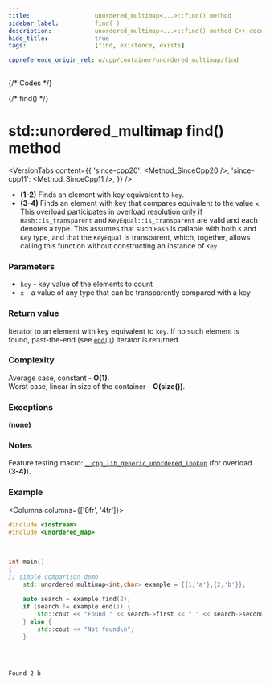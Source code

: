 ```yaml
---
title:					unordered_multimap<...>::find() method
sidebar_label:			find( )
description:			unordered_multimap<...>::find() method C++ documentation
hide_title:				true
tags:					[find, existence, exists]

cppreference_origin_rel: w/cpp/container/unordered_multimap/find
---
```



{/* Codes */}

{/* find() */}

# std::unordered_multimap find() method

<VersionTabs content={{
	'since-cpp20': <Method_SinceCpp20 />,
	'since-cpp11': <Method_SinceCpp11 />,
}} />

 - **(1-2)** Finds an element with key equivalent to `key`.
 - **(3-4)** Finds an element with key that compares equivalent to the value `x`.
    This overload participates in overload resolution only if `Hash::is_transparent` and `KeyEqual::is_transparent` are valid and each denotes a type.
    This assumes that such `Hash` is callable with both `K` and `Key` type, and that the `KeyEqual` is transparent, which, together, allows calling this function without constructing an instance of `Key`.

### Parameters

 - `key` - key value of the elements to count
 - `x` - a value of any type that can be transparently compared with a key

### Return value

 Iterator to an element with key equivalent to `key`. If no such element is found, past-the-end (see [`end()`](/docs/std/containers/maps/unordered_multimap/end)) iterator is returned.

### Complexity

Average case, constant - **O(1)**.  
Worst case, linear in size of the container - **O(size())**.

### Exceptions

**(none)**

### Notes

Feature testing macro: [`__cpp_lib_generic_unordered_lookup`](#) (for overload **(3-4)**).

### Example

<Columns columns={['8fr', '4fr']}>
<div>

```cpp title='Main.cpp' showLineNumbers
#include <iostream>
#include <unordered_map>
 
 
 
int main()
{  
// simple comparison demo
    std::unordered_multimap<int,char> example = {{1,'a'},{2,'b'}};
 
    auto search = example.find(2);
    if (search != example.end()) {
        std::cout << "Found " << search->first << " " << search->second << '\n';
    } else {
        std::cout << "Not found\n";
    }
 
 
 
```

</div>
<div>

```plaintext title="Possible output"
Found 2 b
```

</div>
</Columns>
